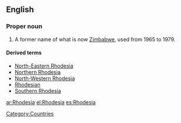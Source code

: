 ==English==
{{wikipedia|Rhodesia (disambiguation)}}
===Proper noun===
{{en-proper noun}}

# {{historical}} A former name of what is now [[Zimbabwe]], used from 1965 to 1979.

====Derived terms====
*[[North-Eastern Rhodesia]]
*[[Northern Rhodesia]]
*[[North-Western Rhodesia]]
*[[Rhodesian]]
*[[Southern Rhodesia]]

[[Category:Countries]]

[[ar:Rhodesia]]
[[el:Rhodesia]]
[[es:Rhodesia]]
